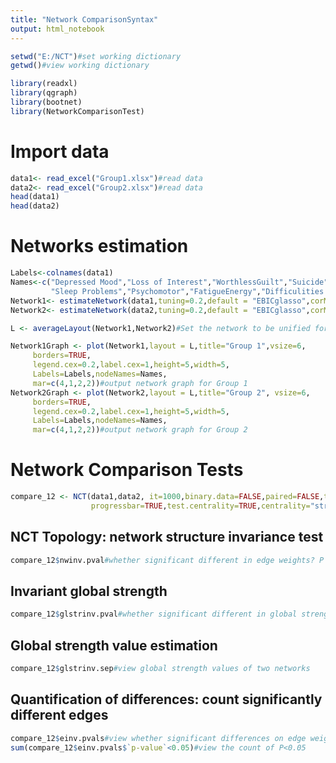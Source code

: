 ```yaml
---
title: "Network ComparisonSyntax"
output: html_notebook
---
```

```r
setwd("E:/NCT")#set working dictionary
getwd()#view working dictionary
```
```r
library(readxl)
library(qgraph)
library(bootnet)
library(NetworkComparisonTest)
```

# Import data
```r
data1<- read_excel("Group1.xlsx")#read data
data2<- read_excel("Group2.xlsx")#read data
head(data1)
head(data2)
```
# Networks estimation
```r
Labels<-colnames(data1)
Names<-c("Depressed Mood","Loss of Interest","WorthlessGuilt","Suicide","WeightAppetite",
         "Sleep Problems","Psychomotor","FatigueEnergy","Difficulities in decision-making","Anxiety")
Network1<- estimateNetwork(data1,tuning=0.2,default = "EBICglasso",corMethod = "cor_auto")#network estimation for group1
Network2<- estimateNetwork(data2,tuning=0.2,default = "EBICglasso",corMethod = "cor_auto")#network estimation for group2

L <- averageLayout(Network1,Network2)#Set the network to be unified format for comparison

Network1Graph <- plot(Network1,layout = L,title="Group 1",vsize=6,
     borders=TRUE,
     legend.cex=0.2,label.cex=1,height=5,width=5,
     Labels=Labels,nodeNames=Names,
     mar=c(4,1,2,2))#output network graph for Group 1
Network2Graph <- plot(Network2,layout = L,title="Group 2", vsize=6,
     borders=TRUE,
     legend.cex=0.2,label.cex=1,height=5,width=5,
     Labels=Labels,nodeNames=Names,
     mar=c(4,1,2,2))#output network graph for Group 2
```
# Network Comparison Tests
```r
compare_12 <- NCT(data1,data2, it=1000,binary.data=FALSE,paired=FALSE,test.edges=TRUE, edges='all',
                  progressbar=TRUE,test.centrality=TRUE,centrality="strength",set.seed(10))#paired:TRUE of FALSE to indicate whether the samples are dependent or not
```
## NCT Topology: network structure invariance test 
```r
compare_12$nwinv.pval#whether significant different in edge weights? P value
```

## Invariant global strength
```r
compare_12$glstrinv.pval#whether significant different in global strength? P value
```
## Global strength value estimation
```r
compare_12$glstrinv.sep#view global strength values of two networks
```

## Quantification of differences: count significantly different edges
```r
compare_12$einv.pvals#view whether significant differences on edge weights permutation test
sum(compare_12$einv.pvals$`p-value`<0.05)#view the count of P<0.05
```
